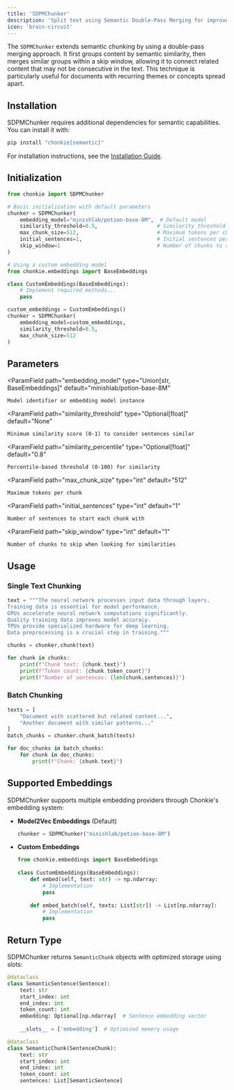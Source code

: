```yaml
---
title: 'SDPMChunker'
description: 'Split text using Semantic Double-Pass Merging for improved context preservation'
icon: 'brain-circuit'
---
```


The `SDPMChunker` extends semantic chunking by using a double-pass merging approach. It first groups content by semantic similarity, then merges similar groups within a skip window, allowing it to connect related content that may not be consecutive in the text. This technique is particularly useful for documents with recurring themes or concepts spread apart.

## Installation

SDPMChunker requires additional dependencies for semantic capabilities. You can install it with:

```bash
pip install "chonkie[semantic]"
```

<Info>For installation instructions, see the [Installation Guide](/getting-started/installation).</Info>

## Initialization

```python
from chonkie import SDPMChunker

# Basic initialization with default parameters
chunker = SDPMChunker(
    embedding_model="minishlab/potion-base-8M",  # Default model
    similarity_threshold=0.5,                   # Similarity threshold (0-1)
    max_chunk_size=512,                         # Maximum tokens per chunk
    initial_sentences=1,                        # Initial sentences per chunk
    skip_window=1                               # Number of chunks to skip when looking for similarities
)

# Using a custom embedding model
from chonkie.embeddings import BaseEmbeddings

class CustomEmbeddings(BaseEmbeddings):
    # Implement required methods...
    pass

custom_embeddings = CustomEmbeddings()
chunker = SDPMChunker(
    embedding_model=custom_embeddings,
    similarity_threshold=0.5,
    max_chunk_size=512
)
```

## Parameters

<ParamField
    path="embedding_model"
    type="Union[str, BaseEmbeddings]"
    default="minishlab/potion-base-8M"
>
    Model identifier or embedding model instance
</ParamField>

<ParamField
    path="similarity_threshold"
    type="Optional[float]"
    default="None"
>
    Minimum similarity score (0-1) to consider sentences similar
</ParamField>

<ParamField
    path="similarity_percentile"
    type="Optional[float]"
    default="0.8"
>
    Percentile-based threshold (0-100) for similarity
</ParamField>

<ParamField
    path="max_chunk_size"
    type="int"
    default="512"
>
    Maximum tokens per chunk
</ParamField>

<ParamField
    path="initial_sentences"
    type="int"
    default="1"
>
    Number of sentences to start each chunk with
</ParamField>

<ParamField
    path="skip_window"
    type="int"
    default="1"
>
    Number of chunks to skip when looking for similarities
</ParamField>

## Usage

### Single Text Chunking

```python
text = """The neural network processes input data through layers.
Training data is essential for model performance.
GPUs accelerate neural network computations significantly.
Quality training data improves model accuracy.
TPUs provide specialized hardware for deep learning.
Data preprocessing is a crucial step in training."""

chunks = chunker.chunk(text)

for chunk in chunks:
    print(f"Chunk text: {chunk.text}")
    print(f"Token count: {chunk.token_count}")
    print(f"Number of sentences: {len(chunk.sentences)}")
```

### Batch Chunking

```python
texts = [
    "Document with scattered but related content...",
    "Another document with similar patterns..."
]
batch_chunks = chunker.chunk_batch(texts)

for doc_chunks in batch_chunks:
    for chunk in doc_chunks:
        print(f"Chunk: {chunk.text}")
```

## Supported Embeddings

SDPMChunker supports multiple embedding providers through Chonkie's embedding system:

- **Model2Vec Embeddings** (Default)
  ```python
  chunker = SDPMChunker("minishlab/potion-base-8M")
  ```

- **Custom Embeddings**
  ```python
  from chonkie.embeddings import BaseEmbeddings
   
  class CustomEmbeddings(BaseEmbeddings):
      def embed(self, text: str) -> np.ndarray:
          # Implementation
          pass
       
      def embed_batch(self, texts: List[str]) -> List[np.ndarray]:
          # Implementation
          pass
  ```

## Return Type

SDPMChunker returns `SemanticChunk` objects with optimized storage using slots:

```python
@dataclass
class SemanticSentence(Sentence):
    text: str
    start_index: int
    end_index: int
    token_count: int
    embedding: Optional[np.ndarray]  # Sentence embedding vector
    
    __slots__ = ['embedding']  # Optimized memory usage

@dataclass
class SemanticChunk(SentenceChunk):
    text: str
    start_index: int
    end_index: int
    token_count: int
    sentences: List[SemanticSentence]
```